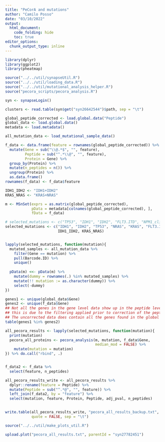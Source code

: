 ```yaml
---
title: "PeCorA and mutations"
author: "Camilo Posso"
date: "03/10/2022"
output: 
  html_document:
    code_folding: hide
    toc: true
editor_options: 
  chunk_output_type: inline
---
```



```r
library(dplyr)
library(ggplot2)
library(pheatmap)

source("../../util/synapseUtil.R")
source("../../util/loading_data.R")
source("../../util/mutational_analysis_helper.R")
source("pecora_scripts/pecora_analysis.R")

syn <- synapseLogin()

clusters <- read.table(syn$get("syn26642544")$path, sep = "\t")

global_peptide_corrected <- load.global.data("Peptide")
global_data <- load.global.data()
metadata <- load.metadata()

all_mutation_data <- load_mutational_sample_data()

f_data <- data.frame(feature = rownames(global_peptide_corrected)) %>%
  mutate(Gene = sub("\\@.*$", "", feature),
         Peptide = sub("^.*\\@", "", feature),
         Protein = Gene) %>%
  group_by(Protein) %>%
  mutate(n_peptides = n()) %>%
  ungroup(Protein) %>%
  as.data.frame()
rownames(f_data) <- f_data$feature

IDH1_IDH2 <- "IDH1+IDH2"
KRAS_NRAS <- "KRAS+NRAS"

```


```r
m <- MSnSet(exprs = as.matrix(global_peptide_corrected),
            pData = metadata[colnames(global_peptide_corrected), ],
            fData = f_data)

# selected_mutations <- c("TP53", "IDH1", "IDH2", "FLT3.ITD", "NPM1_clinical", IDH1_IDH2)
selected_mutations <- c("IDH1", "IDH2", "TP53", "NRAS", "KRAS", "FLT3.ITD", "NPM1_clinical", 
                        IDH1_IDH2, KRAS_NRAS)


lapply(selected_mutations, function(mutation){
  mutated_samples <- all_mutation_data %>%
    filter(Gene == mutation) %>%
    pull(Barcode.ID) %>%
    unique()
  
  pData(m) <<- pData(m) %>%
    mutate(dummy = rownames(.) %in% mutated_samples) %>%
    mutate(!! mutation := as.character(dummy)) %>%
    select(-dummy)
})

genes1 <- unique(global_data$Gene)
genes2 <- unique(f_data$Gene)
## Not all the genes in the gene level data show up in the peptide level data,
## this is due to the filtering applied prior to correction of the peptide data.
## The uncorrected data does contain all the genes found in the global gene level dataset.
table(genes1 %in% genes2)

```


```r

all_pecora_results <- lapply(selected_mutations, function(mutation){
  print(mutation)
  pecora_all_proteins <- pecora_analysis(m, mutation, f_data$Gene, 
                                         median_mod = FALSE) %>%
    mutate(mutation = mutation)
}) %>% do.call("rbind", .)


f_data2 <- f_data %>%
  select(feature, n_peptides)

all_pecora_results_write <- all_pecora_results %>%
  dplyr::rename(feature = Peptide) %>%
  mutate(Peptide = sub("^.*@", "", feature)) %>%
  left_join(f_data2, by = "feature") %>%
  select(mutation, feature, Protein, Peptide, adj_pval, n_peptides)
  

write.table(all_pecora_results_write, "pecora_all_results_backup.txt",
            quote = FALSE, sep = "\t")

```

```r
source("../../util/make_plots_util.R")

upload.plot("pecora_all_results.txt", parentId = "syn27782451")

```



















